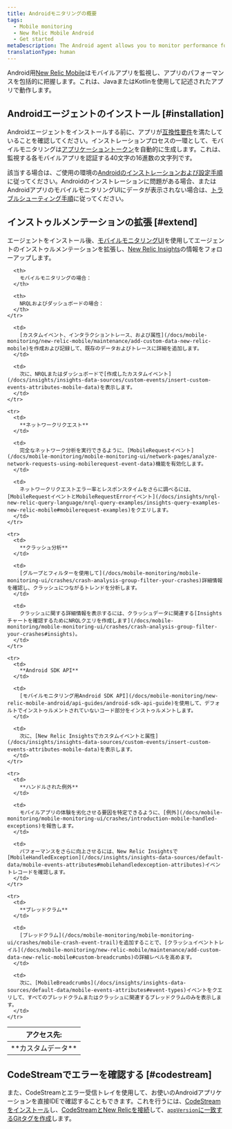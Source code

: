 ```yaml
---
title: Androidモニタリングの概要
tags:
  - Mobile monitoring
  - New Relic Mobile Android
  - Get started
metaDescription: The Android agent allows you to monitor performance for Android apps written using Java or Kotlin.
translationType: human
---
```


Android用[New Relic Mobile](/docs/mobile-monitoring/new-relic-mobile/getting-started/introduction-new-relic-mobile)はモバイルアプリを監視し、アプリのパフォーマンスを包括的に把握します。これは、JavaまたはKotlinを使用して記述されたアプリで動作します。

## Androidエージェントのインストール [#installation]

Androidエージェントをインストールする前に、アプリが[互換性要件](/docs/mobile-monitoring/new-relic-mobile-android/get-started/new-relic-android-compatibility-requirements)を満たしていることを確認してください。インストレーションプロセスの一環として、モバイルモニタリングは[アプリケーショントークン](/docs/mobile-monitoring/new-relic-mobile/maintenance/viewing-your-application-token)を自動的に生成します。これは、監視する各モバイルアプリを認証する40文字の16進数の文字列です。

該当する場合は、ご使用の環境の[Androidのインストレーションおよび設定手順](/docs/mobile-monitoring/new-relic-mobile-android/install-configure)に従ってください。Androidのインストレーションに問題がある場合、またはAndroidアプリのモバイルモニタリングUIにデータが表示されない場合は、[トラブルシューティング手順](/docs/mobile-monitoring/new-relic-mobile-android/troubleshoot/no-data-appears-android)に従ってください。

## インストゥルメンテーションの拡張 [#extend]

エージェントをインストール後、[モバイルモニタリングUI](/docs/mobile-monitoring/mobile-monitoring-ui/mobile-app-pages/mobile-apps-index)を使用してエージェントのインストゥルメンテーションを拡張し、[New Relic Insights](/docs/insights/use-insights-ui/getting-started/introduction-new-relic-insights)の情報をフォローアップします。

<table>
  <thead>
    <tr>
      <th style={{ width: "150px" }}>
        アクセス先:
      </th>

      <th>
        モバイルモニタリングの場合：
      </th>

      <th>
        NRQLおよびダッシュボードの場合：
      </th>
    </tr>
  </thead>

  <tbody>
    <tr>
      <td>
        **カスタムデータ**
      </td>

      <td>
        [カスタムイベント、インタラクショントレース、および属性](/docs/mobile-monitoring/new-relic-mobile/maintenance/add-custom-data-new-relic-mobile)を作成および記録して、既存のデータおよびトレースに詳細を追加します。
      </td>

      <td>
        次に、NRQLまたはダッシュボードで[作成したカスタムイベント](/docs/insights/insights-data-sources/custom-events/insert-custom-events-attributes-mobile-data)を表示します。
      </td>
    </tr>

    <tr>
      <td>
        **ネットワークリクエスト**
      </td>

      <td>
        完全なネットワーク分析を実行できるように、[MobileRequestイベント](/docs/mobile-monitoring/mobile-monitoring-ui/network-pages/analyze-network-requests-using-mobilerequest-event-data)機能を有効化します。
      </td>

      <td>
        ネットワークリクエストエラー率とレスポンスタイムをさらに調べるには、[MobileRequestイベントとMobileRequestErrorイベント](/docs/insights/nrql-new-relic-query-language/nrql-query-examples/insights-query-examples-new-relic-mobile#mobilerequest-examples)をクエリします。
      </td>
    </tr>

    <tr>
      <td>
        **クラッシュ分析**
      </td>

      <td>
        [グループとフィルターを使用して](/docs/mobile-monitoring/mobile-monitoring-ui/crashes/crash-analysis-group-filter-your-crashes)詳細情報を確認し、クラッシュにつながるトレンドを分析します。
      </td>

      <td>
        クラッシュに関する詳細情報を表示するには、クラッシュデータに関連する[Insightsチャートを確認するためにNRQLクエリを作成します](/docs/mobile-monitoring/mobile-monitoring-ui/crashes/crash-analysis-group-filter-your-crashes#insights)。
      </td>
    </tr>

    <tr>
      <td>
        **Android SDK API**
      </td>

      <td>
        [モバイルモニタリング用Android SDK API](/docs/mobile-monitoring/new-relic-mobile-android/api-guides/android-sdk-api-guide)を使用して、デフォルトでインストゥルメントされていないコード部分をインストゥルメントします。
      </td>

      <td>
        次に、[New Relic Insightsでカスタムイベントと属性](/docs/insights/insights-data-sources/custom-events/insert-custom-events-attributes-mobile-data)を表示します。
      </td>
    </tr>

    <tr>
      <td>
        **ハンドルされた例外**
      </td>

      <td>
        モバイルアプリの体験を劣化させる要因を特定できるように、[例外](/docs/mobile-monitoring/mobile-monitoring-ui/crashes/introduction-mobile-handled-exceptions)を報告します。
      </td>

      <td>
        パフォーマンスをさらに向上させるには、New Relic Insightsで [MobileHandledException](/docs/insights/insights-data-sources/default-data/mobile-events-attributes#mobilehandledexception-attributes)イベントレコードを確認します。
      </td>
    </tr>

    <tr>
      <td>
        **ブレッドクラム**
      </td>

      <td>
        [ブレッドクラム](/docs/mobile-monitoring/mobile-monitoring-ui/crashes/mobile-crash-event-trail)を追加することで、[クラッシュイベントトレイル](/docs/mobile-monitoring/new-relic-mobile/maintenance/add-custom-data-new-relic-mobile#custom-breadcrumbs)の詳細レベルを高めます。
      </td>

      <td>
        次に、[MobileBreadcrumbs](/docs/insights/insights-data-sources/default-data/mobile-events-attributes#event-types)イベントをクエリして、すべてのブレッドクラムまたはクラッシュに関連するブレッドクラムのみを表示します。
      </td>
    </tr>
  </tbody>
</table>

## CodeStreamでエラーを確認する [#codestream]

また、CodeStreamとエラー受信トレイを使用して、お使いのAndroidアプリケーションを直接IDEで確認することもできます。これを行うには、[CodeStreamをインストール](/docs/codestream/start-here/install-codestream)し、[CodeStreamとNew Relicを接続](/docs/codestream/start-here/codestream-new-relic/#connect)して、[`appVersion`に一致するGitタグを作成](/docs/codestream/start-here/codestream-new-relic/#android)します。